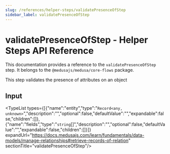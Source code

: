```yaml
---
slug: /references/helper-steps/validatePresenceOfStep
sidebar_label: validatePresenceOfStep
---
```



# validatePresenceOfStep - Helper Steps API Reference

This documentation provides a reference to the `validatePresenceOfStep` step. It belongs to the `@medusajs/medusa/core-flows` package.

This step validates the presence of attributes on an object

## Input

<TypeList types={[{"name":"entity","type":"`Record<any, unknown>`","description":"","optional":false,"defaultValue":"","expandable":false,"children":[]},{"name":"fields","type":"`string`[]","description":"","optional":false,"defaultValue":"","expandable":false,"children":[]}]} expandUrl="https://docs.medusajs.com/learn/fundamentals/data-models/manage-relationships#retrieve-records-of-relation" sectionTitle="validatePresenceOfStep"/>

